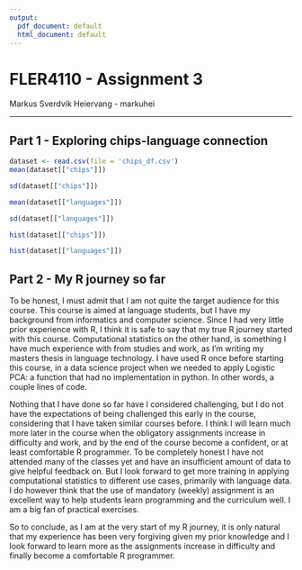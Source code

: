 ---
output:
  pdf_document: default
  html_document: default
---

# FLER4110 - Assignment 3

Markus Sverdvik Heiervang - markuhei

***

## Part 1 - Exploring chips-language connection

```{r}
dataset <- read.csv(file = 'chips_df.csv')
mean(dataset[["chips"]])
```

```{r}
sd(dataset[["chips"]])
```

```{r}
mean(dataset[["languages"]])
```

```{r}
sd(dataset[["languages"]])
```

```{r}
hist(dataset[["chips"]])
```

```{r}
hist(dataset[["languages"]])
```

## Part 2 - My R journey so far  

To be honest, I must admit that I am not quite the target audience for this course. This course is aimed at language students, but I have my background from informatics and computer science. Since I had very little prior experience with R, I think it is safe to say that my true R journey started with this course. Computational statistics on the other hand, is something I have much experience with from studies and work, as I'm writing my masters thesis in language technology. I have used R once before starting this course, in a data science project when we needed to apply Logistic PCA: a function that had no implementation in python. In other words, a couple lines of code.

Nothing that I have done so far have I considered challenging, but I do not have the expectations of being challenged this early in the course, considering that I have taken similar courses before. I think I will learn much more later in the course when the obligatory assignments increase in difficulty and work, and by the end of the course become a confident, or at least comfortable R programmer. To be completely honest I have not attended many of the classes yet and have an insufficient amount of data to give helpful feedback on. But I look forward to get more training in applying computational statistics to different use cases, primarily with language data. I do however think that the use of mandatory (weekly) assignment is an excellent way to help students learn programming and the curriculum well. I am a big fan of practical exercises.

So to conclude, as I am at the very start of my R journey, it is only natural that my experience has been very forgiving given my prior knowledge and I look forward to learn more as the assignments increase in difficulty and finally become a comfortable R programmer. 